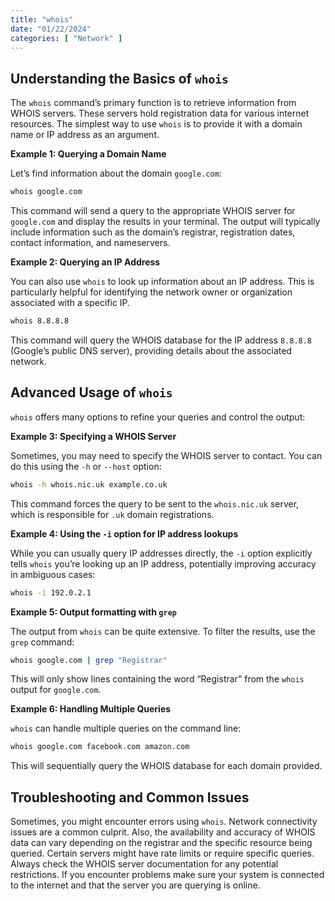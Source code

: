 ```yaml
---
title: "whois"
date: "01/22/2024"
categories: [ "Network" ]
---
```

## Understanding the Basics of `whois`

The `whois` command's primary function is to retrieve information from WHOIS servers. These servers hold registration data for various internet resources.  The simplest way to use `whois` is to provide it with a domain name or IP address as an argument.

**Example 1: Querying a Domain Name**

Let's find information about the domain `google.com`:

```bash
whois google.com
```

This command will send a query to the appropriate WHOIS server for `google.com` and display the results in your terminal.  The output will typically include information such as the domain's registrar, registration dates, contact information, and nameservers.


**Example 2: Querying an IP Address**

You can also use `whois` to look up information about an IP address.  This is particularly helpful for identifying the network owner or organization associated with a specific IP.

```bash
whois 8.8.8.8
```

This command will query the WHOIS database for the IP address `8.8.8.8` (Google's public DNS server), providing details about the associated network.


## Advanced Usage of `whois`

`whois` offers many options to refine your queries and control the output:

**Example 3: Specifying a WHOIS Server**

Sometimes, you may need to specify the WHOIS server to contact.  You can do this using the `-h` or `--host` option:

```bash
whois -h whois.nic.uk example.co.uk
```

This command forces the query to be sent to the `whois.nic.uk` server, which is responsible for `.uk` domain registrations.


**Example 4:  Using the `-i` option for IP address lookups**

While you can usually query IP addresses directly,  the `-i` option explicitly tells `whois` you're looking up an IP address, potentially improving accuracy in ambiguous cases:

```bash
whois -i 192.0.2.1
```


**Example 5:  Output formatting with `grep`**

The output from `whois` can be quite extensive. To filter the results, use the `grep` command:

```bash
whois google.com | grep "Registrar"
```

This will only show lines containing the word "Registrar" from the `whois` output for `google.com`.


**Example 6:  Handling Multiple Queries**

`whois` can handle multiple queries on the command line:

```bash
whois google.com facebook.com amazon.com
```

This will sequentially query the WHOIS database for each domain provided.



## Troubleshooting and Common Issues

Sometimes, you might encounter errors using `whois`.  Network connectivity issues are a common culprit.  Also, the availability and accuracy of WHOIS data can vary depending on the registrar and the specific resource being queried.  Certain servers might have rate limits or require specific queries.  Always check the WHOIS server documentation for any potential restrictions.  If you encounter problems make sure your system is connected to the internet and that the server you are querying is online.

